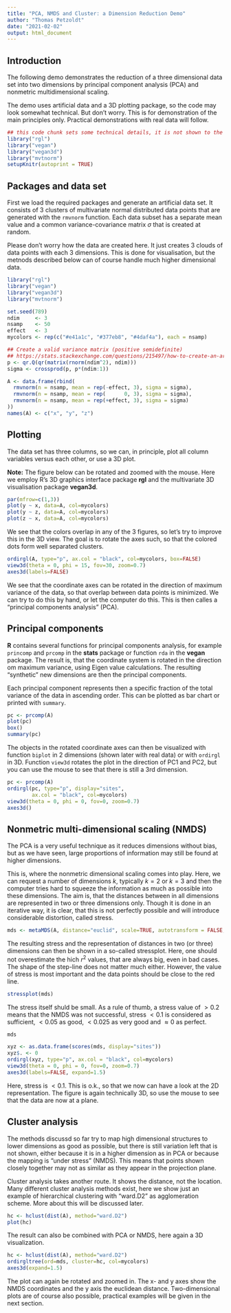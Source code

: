 ```yaml
---
title: "PCA, NMDS and Cluster: a Dimension Reduction Demo"
author: "Thomas Petzoldt"
date: "2021-02-02"
output: html_document
---
```


## Introduction

The following demo demonstrates the reduction of a three dimensional data set into 
two dimensions by principal component analysis (PCA) and nonmetric multidimensional scaling.

The demo uses artificial data and a 3D plotting package, so the code may look somewhat 
technical. But don't worry. This is for demonstration of the main principles only.
Practical demonstrations with real data will follow.


```r
## this code chunk sets some technical details, it is not shown to the user
library("rgl")
library("vegan")
library("vegan3d")
library("mvtnorm")
setupKnitr(autoprint = TRUE)
```

## Packages and data set

First we load the required packages and generate an artificial data set. It 
consists of 3 clusters of multivariate normal distributed data points that are
generated with the `rmvnorm` function. Each data subset has a separate mean value
and a common variance-covariance matrix $\sigma$ that is created at random.

Please don't worry how the data are created here. It just creates 3 clouds
of data points with each 3 dimensions. This is done for visualisation, but
the metnods described below can of course handle much higher dimensional data.

```r
library("rgl")
library("vegan")
library("vegan3d")
library("mvtnorm")

set.seed(789)
ndim     <- 3
nsamp    <- 50
effect   <- 3
mycolors <- rep(c("#e41a1c", "#377eb8", "#4daf4a"), each = nsamp)

## Create a valid variance matrix (positive semidefinite)
## https://stats.stackexchange.com/questions/215497/how-to-create-an-arbitrary-covariance-matrix
p <- qr.Q(qr(matrix(rnorm(ndim^2), ndim)))
sigma <- crossprod(p, p*(ndim:1))

A <- data.frame(rbind(
  rmvnorm(n = nsamp, mean = rep(-effect, 3), sigma = sigma),
  rmvnorm(n = nsamp, mean = rep(      0, 3), sigma = sigma),
  rmvnorm(n = nsamp, mean = rep(+effect, 3), sigma = sigma)
))
names(A) <- c("x", "y", "z")
```

## Plotting

The data set has three columns, so we can, in  principle, plot all column variables versus each other, or use a 3D plot. 

**Note:** The figure below can be rotated and zoomed with the mouse. Here we employ R's 3D
graphics interface package **rgl** and the multivariate 3D visualisation package
**vegan3d**.

```r
par(mfrow=c(1,3))
plot(y ~ x, data=A, col=mycolors)
plot(y ~ z, data=A, col=mycolors)
plot(z ~ x, data=A, col=mycolors)
```

We see that the colors overlap in any of the 3 figures, so let's try to 
improve this in the 3D view. The goal is to rotate the axes such, so that
the colored dots form well separated clusters.

```r
ordirgl(A, type="p", ax.col = "black", col=mycolors, box=FALSE)
view3d(theta = 0, phi = 15, fov=30, zoom=0.7)
axes3d(labels=FALSE)
```
We see that the coordinate axes can be rotated in the direction of maximum variance
of the data, so that overlap between data points is minimized. We can try to do this 
by hand, or let the computer do this. This is then calles a "principal components 
analysis" (PCA).

## Principal components

**R** contains several functions for principal components analysis, for example 
`princomp` and  `prcomp` in the **stats** package or function `rda` in the **vegan**
package. The result is, that the coordinate system is rotated in the direction om maximum variance, using Eigen value calculations. The resulting "synthetic" new dimensions are then the principal components.


Each principal component represents then a specific fraction of the total variance of the
data in ascending order. This can be plotted as bar chart or printed with `summary`.

```r
pc <- prcomp(A)
plot(pc)
box()
summary(pc)
```

The objects in the rotated coordinate axes can then be visualized with function `biplot` 
in 2 dimensions (shown later with real data) or with `ordirgl` in 3D. Function 
`view3d` rotates the plot in the direction of PC1 and PC2, but you can use the
mouse to see that there is still a 3rd dimension.

```r
pc <- prcomp(A)
ordirgl(pc, type="p", display="sites", 
        ax.col = "black", col=mycolors)
view3d(theta = 0, phi = 0, fov=0, zoom=0.7)
axes3d()
```

## Nonmetric multi-dimensional scaling (NMDS)

The PCA is a very useful technique as it reduces dimensions without bias, but as 
we have seen, large proportions of information may still be found at higher dimensions.


This is, where the nonmetric dimensional scaling comes into play. Here, we can 
request a number of dimensions $k$, typically $k=2$ or $k=3$ and then the
computer tries hard to squeeze the information as much as possible into these
dimensions. The aim is, that the distances between in all dimensions are represented in two or three dimensions only. Though it is done in an iterative way, it is clear, 
that this is not perfectly possible and will introduce considerable distortion, called stress.

```r
mds <- metaMDS(A, distance="euclid", scale=TRUE, autotransform = FALSE, k=2)
```


The resulting stress and the representation of distances in two (or three) dimensions
can then be shown in a so-called stressplot. Here, one should not overestimate the
hich $r^2$ values, that are always big, even in bad cases. The shape of the step-line
does not matter much either. However, the value of stress
is most important and the data points should be close to the red line.


```r
stressplot(mds)
```

The stress itself shuld be small. As a rule of thumb, a stress value of $>0.2$ means
that the NMDS was not successful, stress $< 0.1$ is considered as sufficient, $<0.05$ as good,
$<0.025$ as very good and $\approx 0$ as perfect.

```r
mds
```


```r
xyz <- as.data.frame(scores(mds, display="sites"))
xyz$. <- 0
ordirgl(xyz, type="p", ax.col = "black", col=mycolors)
view3d(theta = 0, phi = 0, fov=0, zoom=0.7)
axes3d(labels=FALSE, expand=1.5)
```

Here, stress is $<0.1$. This is o.k., so that we now can have a look at the 2D representation.
The figure is again technically 3D, so use the mouse to see that the data are now at a plane.

## Cluster analysis

The methods discussd so far try to map high dimensional structures to lower dimensions as good as possible, but there is still variation left that is not shown, either because it is in a higher dimension as in PCA or because the mapping is "under stress" (NMDS). This means that points shown closely together may not as similar as they appear in the projection plane.

Cluster analysis takes another route. It shows the distance, not the location. Many different cluster analysis methods exist, here we show just an example of hierarchical clustering
with "ward.D2" as agglomeration scheme. More about this will be discussed later.

```r
hc <- hclust(dist(A), method="ward.D2")
plot(hc)
```
The result can also be combined with PCA or NMDS, here again a 3D visualization.

```r
hc <- hclust(dist(A), method="ward.D2")
ordirgltree(ord=mds, cluster=hc, col=mycolors)
axes3d(expand=1.5)
```

The plot can again be rotated and zoomed in. The x- and y axes show the NMDS coordinates and the y axis the euclidean distance. Two-dimensional plots are of course also possible, practical examples will be given in the next section.
